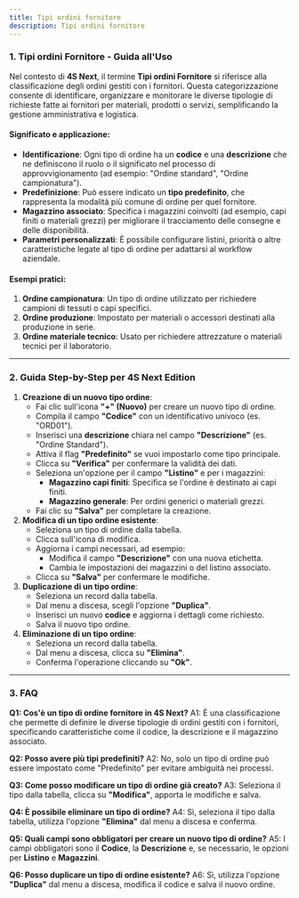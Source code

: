 ```yaml
---
title: Tipi ordini fornitore
description: Tipi ordini fornitore
---
```


### 1. Tipi ordini Fornitore - Guida all'Uso

Nel contesto di **4S Next**, il termine **Tipi ordini Fornitore** si riferisce alla classificazione degli ordini gestiti con i fornitori. Questa categorizzazione consente di identificare, organizzare e monitorare le diverse tipologie di richieste fatte ai fornitori per materiali, prodotti o servizi, semplificando la gestione amministrativa e logistica.

#### Significato e applicazione:

* **Identificazione**: Ogni tipo di ordine ha un **codice** e una **descrizione** che ne definiscono il ruolo o il significato nel processo di approvvigionamento (ad esempio: "Ordine standard", "Ordine campionatura").
* **Predefinizione**: Può essere indicato un **tipo predefinito**, che rappresenta la modalità più comune di ordine per quel fornitore.
* **Magazzino associato**: Specifica i magazzini coinvolti (ad esempio, capi finiti o materiali grezzi) per migliorare il tracciamento delle consegne e delle disponibilità.
* **Parametri personalizzati**: È possibile configurare listini, priorità o altre caratteristiche legate al tipo di ordine per adattarsi al workflow aziendale.

#### Esempi pratici:

1. **Ordine campionatura**: Un tipo di ordine utilizzato per richiedere campioni di tessuti o capi specifici.
2. **Ordine produzione**: Impostato per materiali o accessori destinati alla produzione in serie.
3. **Ordine materiale tecnico**: Usato per richiedere attrezzature o materiali tecnici per il laboratorio.

***

### 2.  Guida Step-by-Step per 4S Next Edition

1. **Creazione di un nuovo tipo ordine**:
   * Fai clic sull'icona **"+" (Nuovo)** per creare un nuovo tipo di ordine.
   * Compila il campo **"Codice"** con un identificativo univoco (es. "ORD01").
   * Inserisci una **descrizione** chiara nel campo **"Descrizione"** (es. "Ordine Standard").
   * Attiva il flag **"Predefinito"** se vuoi impostarlo come tipo principale.
   * Clicca su **"Verifica"** per confermare la validità dei dati.
   * Seleziona un'opzione per il campo **"Listino"** e per i magazzini:
     * **Magazzino capi finiti**: Specifica se l'ordine è destinato ai capi finiti.
     * **Magazzino generale**: Per ordini generici o materiali grezzi.
   * Fai clic su **"Salva"** per completare la creazione.
2. **Modifica di un tipo ordine esistente**:
   * Seleziona un tipo di ordine dalla tabella.
   * Clicca sull'icona di modifica.
   * Aggiorna i campi necessari, ad esempio:
     * Modifica il campo **"Descrizione"** con una nuova etichetta.
     * Cambia le impostazioni dei magazzini o del listino associato.
   * Clicca su **"Salva"** per confermare le modifiche.
3. **Duplicazione di un tipo ordine**:
   * Seleziona un record dalla tabella.
   * Dal menu a discesa, scegli l'opzione **"Duplica"**.
   * Inserisci un nuovo **codice** e aggiorna i dettagli come richiesto.
   * Salva il nuovo tipo ordine.
4. **Eliminazione di un tipo ordine**:
   * Seleziona un record dalla tabella.
   * Dal menu a discesa, clicca su **"Elimina"**.
   * Conferma l'operazione cliccando su **"Ok"**.

***

### 3. FAQ

**Q1: Cos'è un tipo di ordine fornitore in 4S Next?**
A1: È una classificazione che permette di definire le diverse tipologie di ordini gestiti con i fornitori, specificando caratteristiche come il codice, la descrizione e il magazzino associato.

**Q2: Posso avere più tipi predefiniti?**
A2: No, solo un tipo di ordine può essere impostato come "Predefinito" per evitare ambiguità nei processi.

**Q3: Come posso modificare un tipo di ordine già creato?**
A3: Seleziona il tipo dalla tabella, clicca su **"Modifica"**, apporta le modifiche e salva.

**Q4: È possibile eliminare un tipo di ordine?**
A4: Sì, seleziona il tipo dalla tabella, utilizza l'opzione **"Elimina"** dal menu a discesa e conferma.

**Q5: Quali campi sono obbligatori per creare un nuovo tipo di ordine?**
A5: I campi obbligatori sono il **Codice**, la **Descrizione** e, se necessario, le opzioni per **Listino** e **Magazzini**.

**Q6: Posso duplicare un tipo di ordine esistente?**
A6: Sì, utilizza l'opzione **"Duplica"** dal menu a discesa, modifica il codice e salva il nuovo ordine.